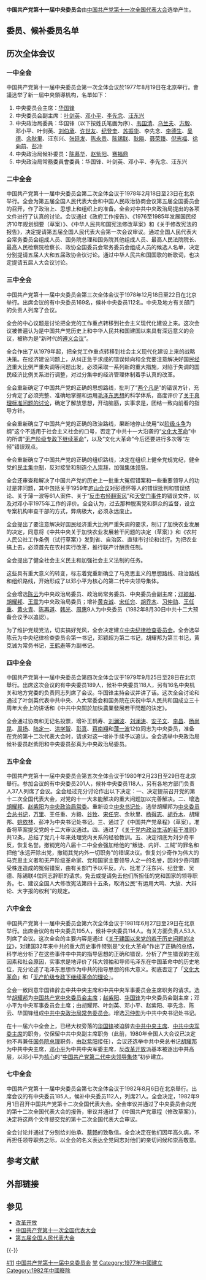 {{Multiple issues|
{{No footnotes|time=2022-02-06T05:27:27+00:00}}
{{Unreferenced|time=2022-02-06T05:29:09+00:00}}
}}
'''中国共产党第十一届中央委员会'''由[[中国共产党第十一次全国代表大会|中国共产党第十一次全国代表大会]]选举产生。

== 委员、候补委员名单 ==
{{Main list|中国共产党第十一届中央委员会委员列表|中国共产党第十一届中央委员会候补委员列表}}

== 历次全体会议 ==
=== 一中全会 ===
{{Main|中国共产党第十一届中央委员会第一次全体会议}}

中国共产党第十一届中央委员会第一次全体会议於1977年8月19日在北京举行。會議选举了新一屆中央領導机构，名單如下：
#中央委员会主席：[[华国锋|华国锋]]
#中央委员会副主席：[[叶剑英|叶剑英]]、[[邓小平|邓小平]]、[[李先念|李先念]]、[[汪东兴|汪东兴]]
#中央政治局委員：华国锋（以下按姓氏笔画为序）、[[韦国清|韦国清]]、[[乌兰夫|乌兰夫]]、[[方毅|方毅]]、邓小平、叶剑英、[[刘伯承|刘伯承]]、[[许世友|许世友]]、[[纪登奎|纪登奎]]、[[苏振华|苏振华]]、李先念、[[李德生_(1916年)|李德生]]、[[吴德|吴德]]、[[余秋里|余秋里]]、汪东兴、[[张廷发|张廷发]]、[[陈永贵|陈永贵]]、[[陈锡联|陈锡联]]、[[耿飚|耿飚]]、[[聂荣臻|聂荣臻]]、[[倪志福|倪志福]]、[[徐向前|徐向前]]、[[彭冲_(中国)|彭冲]]
#中央政治局候补委员：[[陈慕华|陈慕华]]、[[赵紫阳|赵紫阳]]、[[赛福鼎·艾则孜|赛福鼎]]
#中央政治局常務委員會委員：华国锋、叶剑英、邓小平、李先念、汪东兴

=== 二中全会 ===
中国共产党第十一届中央委员会第二次全体会议于1978年2月18日至23日在北京举行。全会为第五届全国人民代表大会和中国人民政治协商会议第五届全国委员会的召开，作了政治上、思想上和组织上的准备。全会对中共中央政治局提出的各项文件进行了认真的讨论。会议通过《政府工作报告》、《1976至1985年发展国民经济10年规划纲要（草案）》、《中华人民共和国宪法修改草案》和《关于修改宪法的报告》，决定提请第五届全国人民代表大会第一次会议审议。通过全国人民代表大会常务委员会组成人员、国务院总理和国务院其他组成人员、最高人民法院院长、最高人民检察院检察长、政协全国委员会常务委员会组成人员的候选人名单，决定分别提请五届人大和五届政协会议讨论。通过中华人民共和国国歌的新歌词，也决定提请五届人大会议讨论。

=== 三中全会 ===
{{Main|中国共产党第十一届中央委员会第三次全体会议}}

中国共产党第十一届中央委员会第三次全体会议于1978年12月18日至22日在北京举行。出席会议的有中央委员169名，候补中央委员112名。中央及地方有关部门的负责人列席了会议。

全会的中心议题是讨论把全党的工作重点转移到社会主义现代化建设上来。这次会议被普遍认为是中国共产党历史上和中华人民共和国建国以来具有深远意义的会议，被称为是“新时代的[[遵义会议|遵义会议]]”。

全会作出了从1979年起，把全党工作重点转移到社会主义现代化建设上来的战略决策。在经济建设问题上，从纠正急于求成的错误倾向和全党要注意解决好国民[[经济|经济]]重大比例严重失调等问题出发，必须采取一系列新的重大措施，对陷于失调的国民经济比例关系进行调整，对过分集中的经济管理体制着手认真的改革。

全会重新确定了中国共产党的正确的思想路线，批判了“[[两个凡是|两个凡是]]”的错误方针，充分肯定了必须完整、准确地掌握和运用[[毛泽东思想|毛泽东思想]]的科学体系，高度评价了[[真理标准大讨论|关于真理标准问题的讨论]]，确定了解放思想，开动脑筋，实事求是，团结一致向前看的指导方针。

全会重新确立了中国共产党的正确的政治路线，果断地停止使用“以[[阶级斗争|阶级斗争]]为纲”这个不适用于社会主义社会的口号，否定了中共十一大沿袭的“[[文化大革命|文化大革命]]”中的所谓“[[继续革命论|无产阶级专政下继续革命]]”，以及“文化大革命”今后还要进行多次等“左倾”错误观点。

全会重新确立了中国共产党的正确的组织路线，决定在组织上健全党规党纪，健全党的[[民主集中制|民主集中制]]，反对接受和制造[[个人崇拜|个人崇拜]]，加强[[集体领导|集体领导]]。

全会还审查和解决了中国共产党的历史上一批重大冤假错案和一些重要领导人的功过是非问题，其中包括关于1959年[[庐山会议_(1959年)|庐山会议]]对彭德怀等人的错误批判和错误结论、关于薄一波等61人案件、关于“[[批邓、反击右倾翻案风|反击右倾翻案风]]”和[[四五运动|天安门事件]]的错误文件，以及对邓小平1975年工作的评价。全会认为，过去那种脱离党和群众的监督，设立专案机构审查干部的方式，弊病极大，必须永远废止。

全会提出了要注意解决好国民经济重大比例严重失调的要求，制订了加快农业发展的决定，同意将《中共中央关于加快农业发展若干问题的决定（草案）》和《农村人民公社工作条例（试行草案）》发到省、自治区、直辖市讨论和试行。为把农业搞上去，必须首先在农村实行改革，推行联产计酬责任制。

全会提出了健全社会主义民主和加强社会主义法制的任务。

这些具有重大意义的转变，标志着党重新确立了马克思主义的思想路线、政治路线和组织路线，开始形成了以邓小平为核心的第二代中央领导集体。

全会增选[[陈云|陈云]]为中央政治局委员、政治局常务委员、中央委员会副主席；[[邓颖超|邓颖超]]、[[胡耀邦|胡耀邦]]、[[王震|王震]]为中央政治局委员；增补[[黄克诚|黄克诚]]、[[宋任穷|宋任穷]]、[[胡乔木|胡乔木]]、[[习仲勋|习仲勋]]、[[王任重|王任重]]、[[黄火青|黄火青]]、[[陈再道|陈再道]]、[[韩光_(中国共产党)|韩光]]、[[周惠_(灌南)|周惠]]9人为中央委员（1982年8月30日中共十二大预备会议予以追認）。

为了维护党规党法，切实搞好党风，全会决定建立[[中国共产党中央纪律检查委员会|中央纪律检查委员会]]。全会选举陈云为中央纪律检查委员会第一书记，邓颖超为第二书记，胡耀邦为第三书记，黄克诚为常务书记，[[王鹤寿|王鹤寿]]等为副书记。

=== 四中全会 ===
中国共产党第十一届中央委员会第四次全体会议于1979年9月25日至28日在北京舉行。出席这次会议的有中央委员189人，候补中央委员118人，另有16名中央机关和地方党委的负责同志列席了会议。华国锋主持会议并讲了话。这次全会讨论和通过了叶剑英代表中共中央、人大常委会和国务院在庆祝中华人民共和国成立三十周年大会上的讲话和《中共中央關於加快農業發展若干問題的決定》。

全会通过协商和无记名投票，增补王鹤寿、[[刘澜波|刘澜波]]、[[刘澜涛|刘澜涛]]、[[安子文|安子文]]、[[李昌|李昌]]、[[杨尚昆|杨尚昆]]、[[周扬_(学者)|周扬]]、[[陆定一|陆定一]]、[[洪学智|洪学智]]、[[彭真|彭真]]、[[蒋南翔|蒋南翔]]和[[薄一波|薄一波]]12位同志为中央委员，准备在党的第十二次代表大会时，请求对这一增补手续予以追认。全会选举中央政治局候补委员赵紫阳和中央委员彭真为中央政治局委员。

=== 五中全会 ===
中国共产党第十一届中央委员会第五次全体会议于1980年2月23日至29日在北京舉行。参加会议的有中央委员201人，候补中央委员118人，另有各地方部门负责人37人列席了会议。全会经过充分讨论作出以下决定：一、决定提前召开党的第十二次全国代表大会，对党的十一大未能解决的重大问题加以完善解决。二、增选[[胡耀邦|胡耀邦]]、[[赵紫阳|赵紫阳]]为[[中国共产党中央政治局常务委员会|中央政治局常委]]。重新设立[[中国共产党中央书记处|中央书记处]]，选举胡耀邦为[[中国共产党中央委员会总书记|中央委员会总书记]]，[[万里|万里]]、王任重、方毅、[[谷牧|谷牧]]、[[宋任穷|宋任穷]]、余秋里、[[杨得志|杨得志]]、[[胡乔木|胡乔木]]、胡耀邦、[[姚依林|姚依林]]、彭冲为中央书记处书记。三、通过了《中国共产党章程》（草案）。准备将草案提交党的十二大审议通过。四、通过了《[[关于党内政治生活的若干准则|关于党内政治生活的若干准则]]》共12条，总结了党几十年来处理党内关系的经验教训。五、决定彻底为刘少奇平反，恢复名誉。撤销党的八届十二中全会强加给他的“叛徒、内奸、工贼”的罪名和把他“永远开除出党，撤销其党内外一切职务”的错误决议。恢复刘少奇作为伟大的马克思主义者和无产阶级革命家、党和国家主要领导人之一的名誉，因刘少奇问题受株连造成的冤假错案，由有关部门予以平反。六、批准了汪东兴、纪登奎、吴德、陈锡联4位同志辞职的请求。免去或提请免去他们所担任的党和国家的领导职务。七、建议全国人大修改宪法第四十五条，取消公民“有运用大鸣、大放、大辩论、大字报的权利”的规定。

=== 六中全会 ===
中国共产党第十一届中央委员会第六次全体会议于1981年6月27日至29日在北京举行。出席会议的有中央委员195人，候补中央委员114人。有关方面负责人53人列席了会议。这次全会的主要内容是通过《[[关于建国以来党的若干历史问题的决议|关于建国以来党的若干历史问题的决议]]》，对建国32年来中共的重大历史事件特别是“文化大革命”作出了正确的总结，科学地分析了在这些事件中中共的指导思想的正确和错误，分析了产生错误的主观因素和社会原因，实事求是地评价了伟大领袖和导师毛泽东在中国革命中的历史地位，充分论述了毛泽东思想作为中共的指导思想的伟大意义。彻底否定了「[[文化大革命|文化大革命]]」和「[[继续革命论|无产阶级专政下继续革命的理论]]」。

全会一致同意华国锋辞去中共中央主席和中共中央军事委员会主席职务的请求。选举[[胡耀邦|胡耀邦]]为[[中国共产党中央委员会主席|中国共产党中央委员会主席]]；[[赵紫阳|赵紫阳]]、[[华国锋|华国锋]]为中央委员会副主席；邓小平为中央军事委员会主席；由胡耀邦、叶剑英、邓小平、赵紫阳、李先念、陈云、华国锋组成[[中国共产党中央政治局常务委员会|中共中央政治局常务委员会]]。增选[[习仲勋|习仲勋]]为中共中央书记处书记。

在十一届六中全会上，已经大权旁落的[[华国锋|华国锋]]被迫辞去[[中国共产党中央委员会主席|中共中央主席]]、[[中国共产党中央军事委员会主席|中共中央军委主席]]的职务，仅保留中共中央副主席职务（此前，1980年全国人大会议已决定他不再兼任[[中华人民共和国国务院总理|国务院总理]]职务，由[[赵紫阳|赵紫阳]]接任），会议还选举中共中央总书记[[胡耀邦|胡耀邦]]为中共中央主席，[[邓小平|邓小平]]为中共中央军委主席，反[[改革开放|改革开放]]派基本被逐出中共高层，以邓小平为[[领导核心|核心]]的“[[中国共产党集体领导制度|中国共产党第二代中央领导集体]]”初步建立。

=== 七中全会 ===
中国共产党第十一届中央委员会第七次全体会议于1982年8月6日在北京舉行。出席会议的有中央委员185人，候补中央委员112人，列席21人。全会决定，1982年9月1日召开中国共产党第十二次全国代表大会。全会审议并通过了中央委员会向党的第十二次全国代表大会的报告，审议并通过了《中国共产党章程（修改草案）》，决定将这两个文件提交党的第十二次全国代表大会审议。

全会讨论并通过了分别给刘伯承、[[蔡畅|蔡畅]]的致敬信。全会决定在他们因年高久病，不再担任领导职务之际，以全会的名义表达全党同志对他们的亲切问候和崇高敬意。

== 参考文献 ==
{{Reflist}}

== 外部链接 ==

==参见==
{{Portal|中国共产党}}
*[[改革开放|改革开放]]
*[[中国共产党第十一次全国代表大会|中国共产党第十一次全国代表大会]]
*[[第五届全国人民代表大会|第五届全国人民代表大会]]
{{-}}
{{s-start}}
{{s-off|{{CCP}}中央组织}}
{{s-before|[[中国共产党第十届中央委员会|中国共产党第十届中央委员会]]|1973年－1977年}}
{{s-title|[[中国共产党中央委员会|中国共产党中央委员会]]|第十一届<br>'''1977年－1982年'''}}
{{s-after|[[中国共产党第十二届中央委员会|中国共产党第十二届中央委员会]]|1982年－1987年}}
{{s-end}}
[[Category:中国共产党历届中央委员会|#11]]
[[Category:中国共产党第十一届中央委员会|中国共产党第十一届中央委员会]]
[[Category:正国级单位|党]]
[[Category:1977年中國建立|Category:1977年中國建立]]
[[Category:1982年中國廢除|Category:1982年中國廢除]]